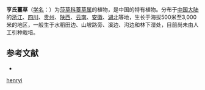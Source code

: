 {{Speciesbox
| name = 亨氏薹草
| status = 
| status_system = 
| image =
| genus = Carex
| species = henryi
| authority = C. B. Clarke ex Franch.
}}

'''亨氏薹草'''（[[学名|学名]]：{{lang|la|''Carex henryi''}}）为[[莎草科|莎草科]][[薹草属|薹草属]]的植物，是中国的特有植物。分布于[[中国大陆|中国大陆]]的[[浙江|浙江]]、[[四川|四川]]、[[贵州|贵州]]、[[陕西|陕西]]、[[云南|云南]]、[[安徽|安徽]]、[[湖北|湖北]]等地，生长于海拔500米至3,000米的地区，一般生于水稻田边、山坡路旁、溪边、沟边和林下湿处，目前尚未由人工引种栽培。

== 参考文献 ==
<div class="references-small">
* {{cite web| url =http://www.bioinfo.cn/db05/KmzwSpecies.php?action=view&id=6691| title =亨氏薹草| work =《中国高等植物数据库全库》| publisher =中国科学院微生物研究所| author =昆明植物研究所| accessdate =2009-02-24| deadurl =yes| archiveurl =https://web.archive.org/web/20160305001326/http://www.bioinfo.cn/db05/KmzwSpecies.php?action=view&id=6691| archivedate =2016-03-05}}
</div>
{{Taxonbar|from=Q10883089}}

{{DEFAULTSORT:Carex henryi}}
[[Category:薹草属|henryi]]


{{Carex-stub}}